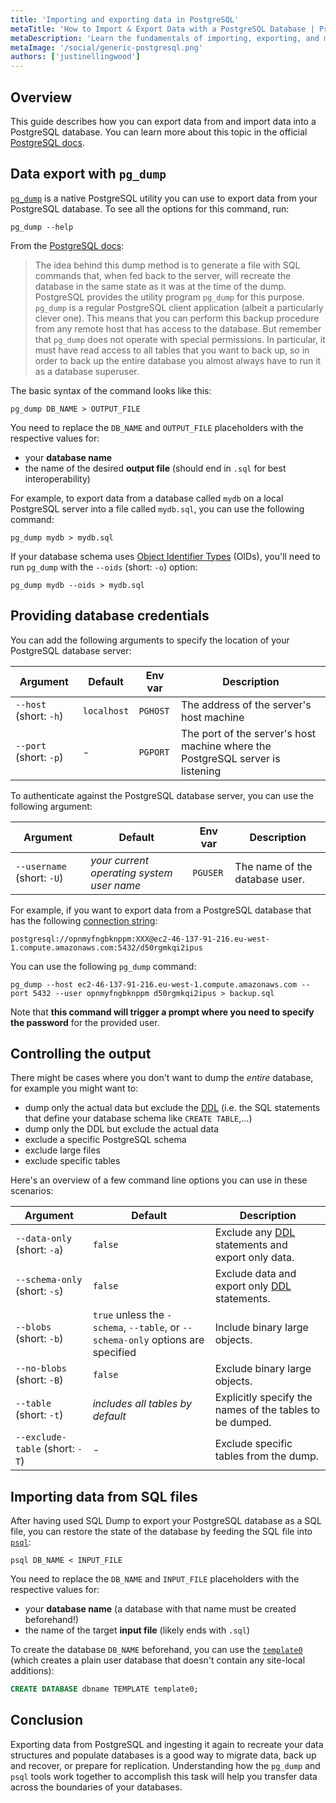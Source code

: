 ```yaml
---
title: 'Importing and exporting data in PostgreSQL'
metaTitle: 'How to Import & Export Data with a PostgreSQL Database | Prisma'
metaDescription: 'Learn the fundamentals of importing, exporting, and modifying data using PostgreSQL.'
metaImage: '/social/generic-postgresql.png'
authors: ['justinellingwood']
---
```


## Overview

This guide describes how you can export data from and import data into a PostgreSQL database.  You can learn more about this topic in the official [PostgreSQL docs](https://www.postgresql.org/docs/current/backup-dump.html).

## Data export with `pg_dump`

[`pg_dump`](https://www.postgresql.org/docs/current/backup-dump.html) is a native PostgreSQL utility you can use to export data from your PostgreSQL database. To see all the options for this command, run:

```shell
pg_dump --help
```

From the [PostgreSQL docs](https://www.postgresql.org/docs/current/backup-dump.html):

> The idea behind this dump method is to generate a file with SQL commands that, when fed back to the server, will recreate the database in the same state as it was at the time of the dump.  PostgreSQL provides the utility program `pg_dump` for this purpose.
> `pg_dump` is a regular PostgreSQL client application (albeit a particularly clever one).  This means that you can perform this backup procedure from any remote host that has access to the database.  But remember that `pg_dump` does not operate with special permissions.  In particular, it must have read access to all tables that you want to back up, so in order to back up the entire database you almost always have to run it as a database superuser.

The basic syntax of the command looks like this:

```shell
pg_dump DB_NAME > OUTPUT_FILE
```

You need to replace the `DB_NAME` and `OUTPUT_FILE` placeholders with the respective values for:

* your **database name**
* the name of the desired **output file** (should end in `.sql` for best interoperability)

For example, to export data from a database called `mydb` on a local PostgreSQL server into a file called `mydb.sql`, you can use the following command:

```shell
pg_dump mydb > mydb.sql
```

If your database schema uses [Object Identifier Types](https://www.postgresql.org/docs/current/datatype-oid.html) (OIDs), you'll need to run `pg_dump` with the `--oids` (short: `-o`) option:

```shell
pg_dump mydb --oids > mydb.sql
```

## Providing database credentials

You can add the following arguments to specify the location of your PostgreSQL database server:

| Argument               | Default     | Env var  | Description                                                                    |
| ---------------------- | ----------- | -------- | ------------------------------------------------------------------------------ |
| `--host` (short: `-h`) | `localhost` | `PGHOST` | The address of the server's host machine                                       |
| `--port` (short: `-p`) | -           | `PGPORT` | The port of the server's host machine where the PostgreSQL server is listening |

To authenticate against the PostgreSQL database server, you can use the following argument:

| Argument                   | Default                                   | Env var  | Description                    |
| -------------------------- | ----------------------------------------- | -------- | ------------------------------ |
| `--username` (short: `-U`) | _your current operating system user name_ | `PGUSER` | The name of the database user. |

For example, if you want to export data from a PostgreSQL database that has the following [connection string](/postgresql/short-guides/connection-uris):

```
postgresql://opnmyfngbknppm:XXX@ec2-46-137-91-216.eu-west-1.compute.amazonaws.com:5432/d50rgmkqi2ipus
```

You can use the following `pg_dump` command:

```shell
pg_dump --host ec2-46-137-91-216.eu-west-1.compute.amazonaws.com --port 5432 --user opnmyfngbknppm d50rgmkqi2ipus > backup.sql
```

Note that **this command will trigger a prompt where you need to specify the password** for the provided user.

## Controlling the output

There might be cases where you don't want to dump the _entire_ database, for example you might want to:

* dump only the actual data but exclude the [DDL](/intro/database-glossary#data-definition-language) (i.e. the SQL statements that define your database schema like `CREATE TABLE`,...)
* dump only the DDL but exclude the actual data
* exclude a specific PostgreSQL schema
* exclude large files
* exclude specific tables

Here's an overview of a few command line options you can use in these scenarios:

| Argument                        | Default                                                                             | Description                                                                                      |
| ------------------------------- | ----------------------------------------------------------------------------------- | ------------------------------------------------------------------------------------------------ |
| `--data-only` (short: `-a`)     | `false`                                                                             | Exclude any [DDL](https://www.postgresql.org/docs/current/ddl.html) statements and export only data. |
| `--schema-only` (short: `-s`)   | `false`                                                                             | Exclude data and export only [DDL](https://www.postgresql.org/docs/current/ddl.html) statements.     |
| `--blobs` (short: `-b`)         | `true` unless the `-schema`, `--table`, or `--schema-only` options are specified | Include binary large objects.                                                                    |
| `--no-blobs` (short: `-B`)      | `false`                                                                             | Exclude binary large objects.                                                                    |
| `--table` (short: `-t`)         | _includes all tables by default_                                                    | Explicitly specify the names of the tables to be dumped.                                         |
| `--exclude-table` (short: `-T`) | -                                                                                   | Exclude specific tables from the dump.                                                           |

## Importing data from SQL files

After having used SQL Dump to export your PostgreSQL database as a SQL file, you can restore the state of the database by feeding the SQL file into [`psql`](https://www.postgresql.org/docs/current/app-psql.html):

```shell
psql DB_NAME < INPUT_FILE
```

You need to replace the `DB_NAME` and `INPUT_FILE` placeholders with the respective values for:

* your **database name** (a database with that name must be created beforehand!)
* the name of the target **input file** (likely ends with `.sql`)

To create the database `DB_NAME` beforehand, you can use the [`template0`](https://www.postgresql.org/docs/current/manage-ag-templatedbs.html) (which creates a plain user database that doesn't contain any site-local additions):

```sql
CREATE DATABASE dbname TEMPLATE template0;
```

## Conclusion

Exporting data from PostgreSQL and ingesting it again to recreate your data structures and populate databases is a good way to migrate data, back up and recover, or prepare for replication.  Understanding how the `pg_dump` and `psql` tools work together to accomplish this task will help you transfer data across the boundaries of your databases.
